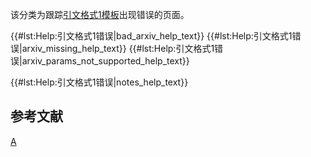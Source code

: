 {{polluted category}}
{{Tracking category}}
{{empty category}}
该分类为跟踪[[WP:CS1|引文格式1模板]]出现{{para|arxiv}}错误的页面。

{{#lst:Help:引文格式1错误|bad_arxiv_help_text}}
{{#lst:Help:引文格式1错误|arxiv_missing_help_text}}
{{#lst:Help:引文格式1错误|arxiv_params_not_supported_help_text}}

<!-- 
----
{{#lst:Help:引文格式1错误|show_error_messages_help_text}} -->
{{#lst:Help:引文格式1错误|notes_help_text}}<!-- 
{{#lst:Help:引文格式1错误|references_help_text}} -->
==参考文献==
{{reflist}}
{{CategoryTOC}}
[[Category:引文格式1错误|A]]